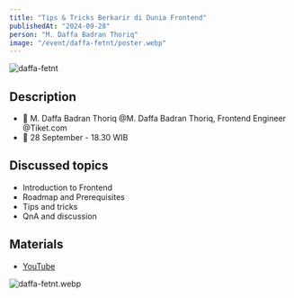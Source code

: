 ```yaml
---
title: "Tips & Tricks Berkarir di Dunia Frontend"
publishedAt: "2024-09-28"
person: "M. Daffa Badran Thoriq"
image: "/event/daffa-fetnt/poster.webp"
---
```


![daffa-fetnt](/event/daffa-fetnt/poster.webp)

## Description

- 📢 M. Daffa Badran Thoriq @M. Daffa Badran Thoriq, Frontend Engineer @Tiket.com
- 📅 28 September - 18.30 WIB

## Discussed topics

- Introduction to Frontend
- Roadmap and Prerequisites
- Tips and tricks
- QnA and discussion

## Materials

- [YouTube](https://youtu.be/IX_BF9Cvfdk)

![daffa-fetnt.webp](/event/daffa-fetnt/doc.png)
